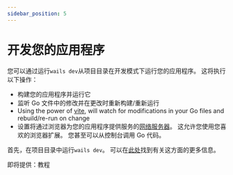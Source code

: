 ```yaml
---
sidebar_position: 5
---
```


# 开发您的应用程序

您可以通过运行`wails dev`从项目目录在开发模式下运行您的应用程序。 这将执行以下操作：

- 构建您的应用程序并运行它
- 监听 Go 文件中的修改并在更改时重新构建/重新运行
- Using the power of [vite](https://vitejs.dev/), will watch for modifications in your Go files and rebuild/re-run on change
- 设置将通过浏览器为您的应用程序提供服务的[网络服务器](http://localhost:34115)。 这允许您使用您喜欢的浏览器扩展。 您甚至可以从控制台调用 Go 代码。

首先，在项目目录中运行`wails dev`。 可以在[此处](../reference/cli#开发)找到有关这方面的更多信息。

即将提供：教程

